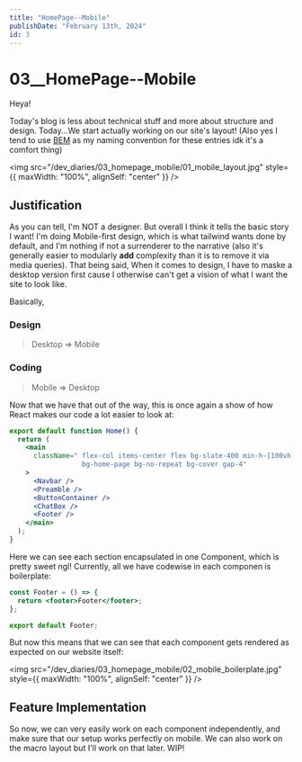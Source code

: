```yaml
---
title: "HomePage--Mobile"
publishDate: "February 13th, 2024"
id: 3
---
```


# 03\_\_HomePage--Mobile

Heya!

Today's blog is less about technical stuff and more about structure and design. Today...We start actually working on our site's layout! (Also yes I tend to use [BEM](https://getbem.com/) as my naming convention for these entries idk it's a comfort thing)

<img
  src="/dev_diaries/03_homepage_mobile/01_mobile_layout.jpg"
  style={{ maxWidth: "100%", alignSelf: "center" }}
/>

## Justification

As you can tell, I'm NOT a designer. But overall I think it tells the basic story I want! I'm doing Mobile-first design, which is what tailwind wants done by default, and I'm nothing if not a surrenderer to the narrative (also it's generally easier to modularly **add** complexity than it is to remove it via media queries). That being said, When it comes to design, I have to maske a desktop version first cause I otherwise can't get a vision of what I want the site to look like.

Basically,

### Design

> Desktop => Mobile

### Coding

> Mobile => Desktop

Now that we have that out of the way, this is once again a show of how React makes our code a lot easier to look at:

```jsx
export default function Home() {
  return (
    <main
      className=" flex-col items-center flex bg-slate-400 min-h-[100vh] 
                  bg-home-page bg-no-repeat bg-cover gap-4"
    >
      <Navbar />
      <Preamble />
      <ButtonContainer />
      <ChatBox />
      <Footer />
    </main>
  );
}
```

Here we can see each section encapsulated in one Component, which is pretty sweet ngl! Currently, all we have codewise in each componen is boilerplate:

```jsx
const Footer = () => {
  return <footer>Footer</footer>;
};

export default Footer;
```

But now this means that we can see that each component gets rendered as expected on our website itself:

<img
  src="/dev_diaries/03_homepage_mobile/02_mobile_boilerplate.jpg"
  style={{ maxWidth: "100%", alignSelf: "center" }}
/>

## Feature Implementation

So now, we can very easily work on each component independently, and make sure that our setup works perfectly on mobile. We can also work on the macro layout but I'll work on that later. WIP!
